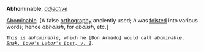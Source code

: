 '''Abhominable''', ''[[adjective (part of speech)|adjective]]''

[[Abominable]]. [A false [[orthography]] anciently used; ''h'' was [[foisted]] into various words; hence ''abholish'', for ''abolish'', etc.]

<code>This is ''abhominable'', which he [Don Armado] would call ''abominable''. ''[[Shak. Love's Labor's Lost, v. 1 (source)|Shak. Love's Labor's Lost, v. 1]].''</code>